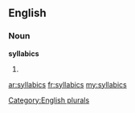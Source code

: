 ==English==

===Noun===
'''syllabics'''

# {{plural of|[[syllabic]]}}

[[Category:English plurals]]

[[ar:syllabics]]
[[fr:syllabics]]
[[my:syllabics]]